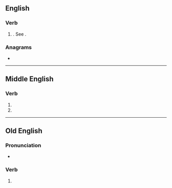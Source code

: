 ==English==

===Verb===
{{head|en|verb form}}

# {{lb|en|obsolete}} {{en-past of|will}}. See {{m|en|would}}.

===Anagrams===
* {{anagrams|en|a=delow|dowel|dowle|lowed|owled}}

----

==Middle English==

===Verb===
{{head|enm|verb form}}

# {{inflection of|enm|willen||simple past}}
# {{inflection of|enm|willen||past participle}}

----

==Old English==

===Pronunciation===
* {{ang-IPA|wolde}}

===Verb===
{{head|ang|verb form}}

# {{inflection of|ang|willan||1//3|s|pret|;|sub|s|pret}}
